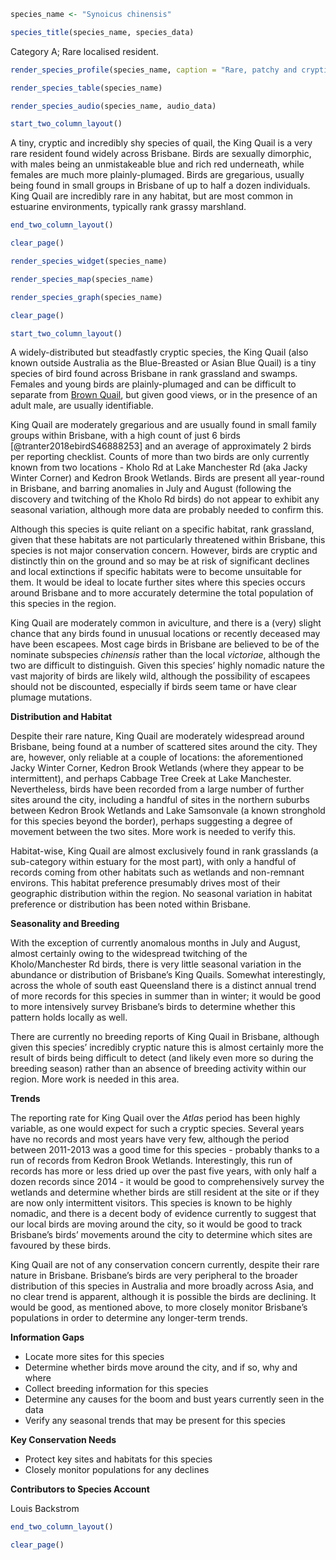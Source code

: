 ```r
species_name <- "Synoicus chinensis"
```

```r
species_title(species_name, species_data)
```

Category A; Rare localised resident.

```r
render_species_profile(species_name, caption = "Rare, patchy and cryptic resident of dank grassland around the city. Very difficult to observe but may be flushed or heard calling at night. Not of conservation concern.")
```

```r
render_species_table(species_name)
```

```r
render_species_audio(species_name, audio_data)
```

```r
start_two_column_layout()
```

A tiny, cryptic and incredibly shy species of quail, the King Quail is a very rare resident found widely across Brisbane. Birds are sexually dimorphic, with males being an unmistakeable blue and rich red underneath, while females are much more plainly-plumaged. Birds are gregarious, usually being found in small groups in Brisbane of up to half a dozen individuals. King Quail are incredibly rare in any habitat, but are most common in estuarine environments, typically rank grassy marshland.

```r
end_two_column_layout()
```

```r
clear_page()
```

```r
render_species_widget(species_name)
```

```r
render_species_map(species_name)
```

```r
render_species_graph(species_name)
```

```r
clear_page()
```

```r
start_two_column_layout()
```

A widely-distributed but steadfastly cryptic species, the King Quail (also known outside Australia as the Blue-Breasted or Asian Blue Quail) is a tiny species of bird found across Brisbane in rank grassland and swamps. Females and young birds are plainly-plumaged and can be difficult to separate from [Brown Quail](#brown-quail-synoicus-ypsilophorus), but given good views, or in the presence of an adult male, are usually identifiable.

King Quail are moderately gregarious and are usually found in small family groups within Brisbane, with a high count of just 6 birds [@tranter2018ebirdS46888253] and an average of approximately 2 birds per reporting checklist. Counts of more than two birds are only currently known from two locations - Kholo Rd at Lake Manchester Rd (aka Jacky Winter Corner) and Kedron Brook Wetlands. Birds are present all year-round in Brisbane, and barring anomalies in July and August (following the discovery and twitching of the Kholo Rd birds) do not appear to exhibit any seasonal variation, although more data are probably needed to confirm this.

Although this species is quite reliant on a specific habitat, rank grassland, given that these habitats are not particularly threatened within Brisbane, this species is not major conservation concern. However, birds are cryptic and distinctly thin on the ground and so may be at risk of significant declines and local extinctions if specific habitats were to become unsuitable for them. It would be ideal to locate further sites where this species occurs around Brisbane and to more accurately determine the total population of this species in the region.

King Quail are moderately common in aviculture, and there is a (very) slight chance that any birds found in unusual locations or recently deceased may have been escapees. Most cage birds in Brisbane are believed to be of the nominate subspecies _chinensis_ rather than the local _victoriae_, although the two are difficult to distinguish. Given this species' highly nomadic nature the vast majority of birds are likely wild, although the possibility of escapees should not be discounted, especially if birds seem tame or have clear plumage mutations.

**Distribution and Habitat**

Despite their rare nature, King Quail are moderately widespread around Brisbane, being found at a number of scattered sites around the city. They are, however, only reliable at a couple of locations: the aforementioned Jacky Winter Corner, Kedron Brook Wetlands (where they appear to be intermittent), and perhaps Cabbage Tree Creek at Lake Manchester. Nevertheless, birds have been recorded from a large number of further sites around the city, including a handful of sites in the northern suburbs between Kedron Brook Wetlands and Lake Samsonvale (a known stronghold for this species beyond the border), perhaps suggesting a degree of movement between the two sites. More work is needed to verify this.

Habitat-wise, King Quail are almost exclusively found in rank grasslands (a sub-category within estuary for the most part), with only a handful of records coming from other habitats such as wetlands and non-remnant environs. This habitat preference presumably drives most of their geographic distribution within the region. No seasonal variation in habitat preference or distribution has been noted within Brisbane.

**Seasonality and Breeding**

With the exception of currently anomalous months in July and August, almost certainly owing to the widespread twitching of the Kholo/Manchester Rd birds, there is very little seasonal variation in the abundance or distribution of Brisbane's King Quails. Somewhat interestingly, across the whole of south east Queensland there is a distinct annual trend of more records for this species in summer than in winter; it would be good to more intensively survey Brisbane's birds to determine whether this pattern holds locally as well.

There are currently no breeding reports of King Quail in Brisbane, although given this species' incredibly cryptic nature this is almost certainly more the result of birds being difficult to detect (and likely even more so during the breeding season) rather than an absence of breeding activity within our region. More work is needed in this area.

**Trends**

The reporting rate for King Quail over the _Atlas_ period has been highly variable, as one would expect for such a cryptic species. Several years have no records and most years have very few, although the period between 2011-2013 was a good time for this species - probably thanks to a run of records from Kedron Brook Wetlands. Interestingly, this run of records has more or less dried up over the past five years, with only half a dozen records since 2014 - it would be good to comprehensively survey the wetlands and determine whether birds are still resident at the site or if they are now only intermittent visitors. This species is known to be highly nomadic, and there is a decent body of evidence currently to suggest that our local birds are moving around the city, so it would be good to track Brisbane's birds' movements around the city to determine which sites are favoured by these birds.

King Quail are not of any conservation concern currently, despite their rare nature in Brisbane. Brisbane's birds are very peripheral to the broader distribution of this species in Australia and more broadly across Asia, and no clear trend is apparent, although it is possible the birds are declining. It would be good, as mentioned above, to more closely monitor Brisbane's populations in order to determine any longer-term trends.

**Information Gaps**

- Locate more sites for this species
- Determine whether birds move around the city, and if so, why and where
- Collect breeding information for this species
- Determine any causes for the boom and bust years currently seen in the data
- Verify any seasonal trends that may be present for this species

**Key Conservation Needs**

- Protect key sites and habitats for this species
- Closely monitor populations for any declines

**Contributors to Species Account**

Louis Backstrom

```r
end_two_column_layout()
```

```r
clear_page()
```
